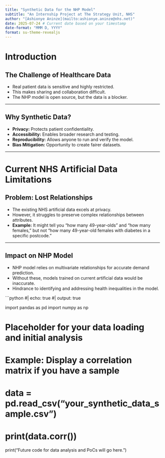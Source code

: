 ```yaml
---
title: "Synthetic Data for the NHP Model"
subtitle: "An Internship Project at The Strategy Unit, NHS"
author: "[Ashionye Aninze](mailto:ashionye.aninze@nhs.net)"
date: 2025-07-24 # Current date based on your timestamp
date-format: "MMM D, YYYY"
format: su-theme-revealjs
---
```


# Introduction

## The Challenge of Healthcare Data

* Real patient data is sensitive and highly restricted.
* This makes sharing and collaboration difficult.
* The NHP model is open source, but the data is a blocker.

---

## Why Synthetic Data?

* **Privacy:** Protects patient confidentiality.
* **Accessibility:** Enables broader research and testing.
* **Reproducibility:** Allows anyone to run and verify the model.
* **Bias Mitigation:** Opportunity to create fairer datasets.

---

# Current NHS Artificial Data Limitations

## Problem: Lost Relationships

* The existing NHS artificial data excels at privacy.
* However, it struggles to preserve complex relationships between attributes.
* **Example:** It might tell you "how many 49-year-olds" and "how many females," but not "how many 49-year-old females with diabetes in a specific postcode."

---

## Impact on NHP Model

* NHP model relies on multivariate relationships for accurate demand prediction.
* Without these, models trained on current artificial data would be inaccurate.
* Hindrance to identifying and addressing health inequalities in the model.

```python
#| echo: true
#| output: true

import pandas as pd
import numpy as np

# Placeholder for your data loading and initial analysis
# Example: Display a correlation matrix if you have a sample
# data = pd.read_csv("your_synthetic_data_sample.csv")
# print(data.corr())

print("Future code for data analysis and PoCs will go here.")